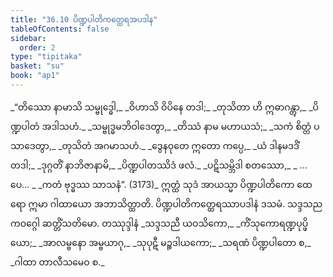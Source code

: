 ```yaml
---
title: "36.10 ပိဏ္ဍပါတိကတ္ထေရအပဒါန"
tableOfContents: false
sidebar:
  order: 2
type: "tipitaka"
basket: "su"
book: "ap1"
---
```



<DynamicBreadcrumb />

<Division number="37" book="ap1">

<Paragraph number="4024" type="verses" book="ap1">
_“တိဿော နာမာသိ သမ္ဗုဒ္ဓေါ,_  
_ဝိဟာသိ ဝိပိနေ တဒါ;_  
_တုသိတာ ဟိ ဣဓာဂန္တွာ,_  
_ပိဏ္ဍပါတံ အဒါသဟံ._  

</Paragraph>

</Division>
<Division number="38" book="ap1">

<Paragraph number="4025" type="verses" book="ap1">
_သမ္ဗုဒ္ဓမဘိဝါဒေတွာ,_  
_တိဿံ နာမ မဟာယသံ;_  
_သကံ စိတ္တံ ပသာဒေတွာ,_  
_တုသိတံ အဂမာသဟံ._  

</Paragraph>

</Division>
<Division number="39" book="ap1">

<Paragraph number="4026" type="verses" book="ap1">
_ဒွေနဝုတေ ဣတော ကပ္ပေ,_  
_ယံ ဒါနမဒဒိံ တဒါ;_  
_ဒုဂ္ဂတိံ နာဘိဇာနာမိ,_  
_ပိဏ္ဍပါတဿိဒံ ဖလံ._  

</Paragraph>

</Division>
<Division number="40" book="ap1">

<Paragraph number="4027" type="verses" book="ap1">
_ပဋိသမ္ဘိဒါ စတဿော,_  
_ …ပေ… _  
_ကတံ ဗုဒ္ဓဿ သာသနံ”. (3173)_  

</Paragraph>

<Paragraph number="4028" book="ap1">
ဣတ္ထံ သုဒံ အာယသ္မာ ပိဏ္ဍပါတိကော ထေရော ဣမာ ဂါထာယော အဘာသိတ္ထာတိ.

</Paragraph>
</Division>

<Paragraph number="4029" type="center" book="ap1">
ပိဏ္ဍပါတိကတ္ထေရဿာပဒါနံ ဒသမံ.



</Paragraph>

<Paragraph number="4030" type="center" book="ap1">
သဒ္ဒသညကဝဂ္ဂေါ ဆတ္တိံသတိမော.



</Paragraph>

<Paragraph number="4031" type="center" book="ap1">
တဿုဒ္ဒါနံ


</Paragraph>

<Paragraph number="4032" type="verses" book="ap1">
_သဒ္ဒသညီ ယဝသိကော,_  
_ကိံသုကောရဏ္ဍပုပ္ဖိယော;_  
_အာလမ္ဗနော အမ္ဗယာဂု,_  
_သုပုဋီ မဉ္စဒါယကော;_  
_သရဏံ ပိဏ္ဍပါတော စ,_  
_ဂါထာ တာလီသမေဝ စ._
</Paragraph>